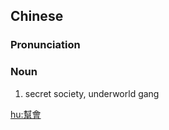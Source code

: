 {{also|帮会}}
==Chinese==
{{zh-forms|s=帮会}}

===Pronunciation===
{{zh-pron
|m=bānghuì
|c=bong1 wui6
|cat=n
}}

===Noun===
{{zh-noun}}

# secret society, underworld gang

[[hu:幫會]]